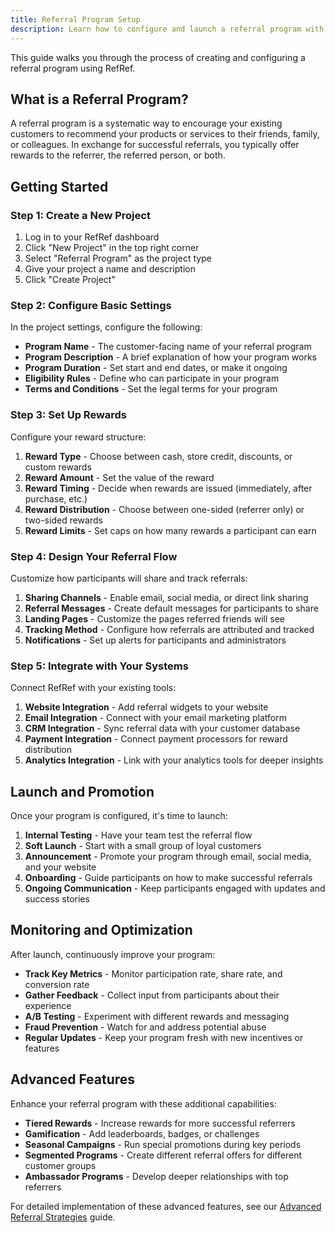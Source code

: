 ```yaml
---
title: Referral Program Setup
description: Learn how to configure and launch a referral program with RefRef
---
```

This guide walks you through the process of creating and configuring a referral program using RefRef.

## What is a Referral Program?

A referral program is a systematic way to encourage your existing customers to recommend your products or services to their friends, family, or colleagues. In exchange for successful referrals, you typically offer rewards to the referrer, the referred person, or both.

## Getting Started

### Step 1: Create a New Project

1. Log in to your RefRef dashboard
2. Click "New Project" in the top right corner
3. Select "Referral Program" as the project type
4. Give your project a name and description
5. Click "Create Project"

### Step 2: Configure Basic Settings

In the project settings, configure the following:

- **Program Name** - The customer-facing name of your referral program
- **Program Description** - A brief explanation of how your program works
- **Program Duration** - Set start and end dates, or make it ongoing
- **Eligibility Rules** - Define who can participate in your program
- **Terms and Conditions** - Set the legal terms for your program

### Step 3: Set Up Rewards

Configure your reward structure:

1. **Reward Type** - Choose between cash, store credit, discounts, or custom rewards
2. **Reward Amount** - Set the value of the reward
3. **Reward Timing** - Decide when rewards are issued (immediately, after purchase, etc.)
4. **Reward Distribution** - Choose between one-sided (referrer only) or two-sided rewards
5. **Reward Limits** - Set caps on how many rewards a participant can earn

### Step 4: Design Your Referral Flow

Customize how participants will share and track referrals:

1. **Sharing Channels** - Enable email, social media, or direct link sharing
2. **Referral Messages** - Create default messages for participants to share
3. **Landing Pages** - Customize the pages referred friends will see
4. **Tracking Method** - Configure how referrals are attributed and tracked
5. **Notifications** - Set up alerts for participants and administrators

### Step 5: Integrate with Your Systems

Connect RefRef with your existing tools:

1. **Website Integration** - Add referral widgets to your website
2. **Email Integration** - Connect with your email marketing platform
3. **CRM Integration** - Sync referral data with your customer database
4. **Payment Integration** - Connect payment processors for reward distribution
5. **Analytics Integration** - Link with your analytics tools for deeper insights

## Launch and Promotion

Once your program is configured, it's time to launch:

1. **Internal Testing** - Have your team test the referral flow
2. **Soft Launch** - Start with a small group of loyal customers
3. **Announcement** - Promote your program through email, social media, and your website
4. **Onboarding** - Guide participants on how to make successful referrals
5. **Ongoing Communication** - Keep participants engaged with updates and success stories

## Monitoring and Optimization

After launch, continuously improve your program:

- **Track Key Metrics** - Monitor participation rate, share rate, and conversion rate
- **Gather Feedback** - Collect input from participants about their experience
- **A/B Testing** - Experiment with different rewards and messaging
- **Fraud Prevention** - Watch for and address potential abuse
- **Regular Updates** - Keep your program fresh with new incentives or features

## Advanced Features

Enhance your referral program with these additional capabilities:

- **Tiered Rewards** - Increase rewards for more successful referrers
- **Gamification** - Add leaderboards, badges, or challenges
- **Seasonal Campaigns** - Run special promotions during key periods
- **Segmented Programs** - Create different referral offers for different customer groups
- **Ambassador Programs** - Develop deeper relationships with top referrers

For detailed implementation of these advanced features, see our [Advanced Referral Strategies](/docs/advanced-referral-strategies) guide.

